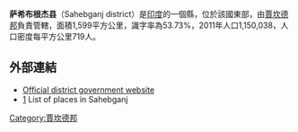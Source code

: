 '''萨希布根杰县'''（Sahebganj district）是[[印度|印度]]的一個縣，位於該國東部，由[[賈坎德邦|賈坎德邦]]負責管轄，面積1,599平方公里，識字率為53.73%，2011年人口1,150,038，人口密度每平方公里719人。

==外部連結==
* [http://sahibganj.nic.in/ Official district government website] {{Wayback|url=http://sahibganj.nic.in/ |date=20110927164353 }}
*[http://www.onefivenine.com/india/villag/Sahebganj] {{Wayback|url=http://www.onefivenine.com/india/villag/Sahebganj |date=20210117145737 }} List of places in Sahebganj

{{India-geo-stub}}
[[Category:賈坎德邦|Category:賈坎德邦]]